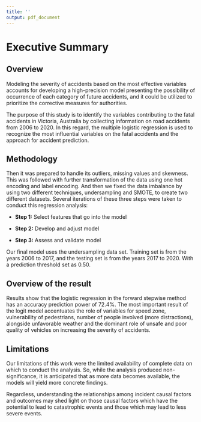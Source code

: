 ```yaml
---
title: ''
output: pdf_document
---
```


# Executive Summary

## Overview

Modeling the severity of accidents based on the most effective variables accounts for developing a high-precision model presenting the possibility of occurrence of each category of future accidents, and it could be utilized to prioritize the corrective measures for authorities. 

The purpose of this study is to identify the variables contributing to the fatal accidents in Victoria, Australia by collecting information on road accidents from 2006 to 2020. In this regard, the multiple logistic regression is used to recognize the most influential variables on the fatal accidents and the approach for accident prediction. 

## Methodology

Then it was prepared to handle its outliers, missing values and skewness. This was followed with further transformation of the data using one hot encoding and label encoding. And then we fixed the data imbalance by using two different techniques, undersampling and SMOTE, to create two different datasets.
Several iterations of these three steps were taken to conduct this regression analysis:

*	**Step 1:** Select features that go into the model

*	**Step 2:** Develop and adjust model

*	**Step 3:** Assess and validate model

Our final model uses the undersampling data set. Training set is from the years 2006 to 2017, and the testing set is from the years 2017 to 2020. With a prediction threshold set as 0.50.

## Overview of the result

Results show that the logistic regression in the forward stepwise method has an accuracy prediction power of 72.4%. The most important result of the logit model accentuates the role of variables for speed zone, vulnerability of pedestrians, number of people involved (more distractions), alongside unfavorable weather and the dominant role of unsafe and poor quality of vehicles on increasing the severity of accidents. 

## Limitations

Our limitations of this work were the limited availability of complete data on which to conduct the analysis. So, while the analysis produced non-significance, it is anticipated that as more data becomes available, the models will yield more concrete findings.

Regardless, understanding the relationships among incident causal factors and outcomes may shed light on those causal factors which have the potential to lead to catastrophic events and those which may lead to less severe events.
